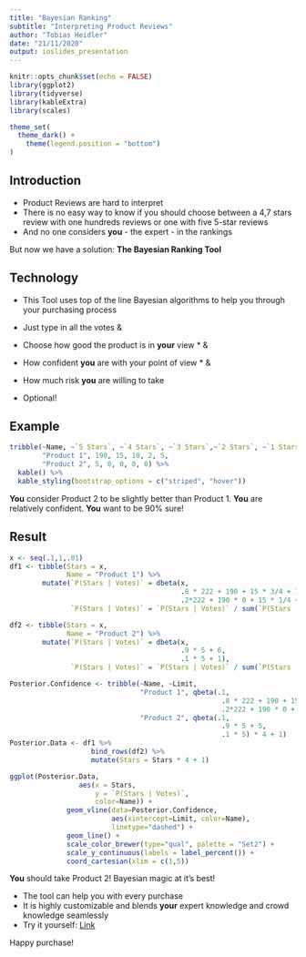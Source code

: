 ```yaml
---
title: "Bayesian Ranking"
subtitle: "Interpreting Product Reviews"
author: "Tobias Heidler"
date: "21/11/2020"
output: ioslides_presentation
---
```


```r
knitr::opts_chunk$set(echo = FALSE)
library(ggplot2)
library(tidyverse)
library(kableExtra)
library(scales)

theme_set(
  theme_dark() +
    theme(legend.position = "bottom")
)
```

## Introduction

- Product Reviews are hard to interpret
- There is no easy way to know if you should choose between a 4,7 stars review with one hundreds reviews or one with five 5-star reviews
- And no one considers **you** - the expert - in the rankings

But now we have a solution: **The Bayesian Ranking Tool**

## Technology

- This Tool uses top of the line Bayesian algorithms to help you through your purchasing process
- Just type in all the votes &
- Choose how good the product is in **your** view * & 
- How confident **you** are with your point of view * &
- How much risk **you** are willing to take

 * Optional!

## Example

```r
tribble(~Name, ~`5 Stars`, ~`4 Stars`, ~`3 Stars`,~`2 Stars`, ~`1 Stars`,
        "Product 1", 190, 15, 10, 2, 5,
        "Product 2", 5, 0, 0, 0, 0) %>% 
  kable() %>% 
  kable_styling(bootstrap_options = c("striped", "hover"))
```

**You** consider Product 2 to be slightly better than Product 1. **You** are relatively confident. **You** want to be 90% sure!

## Result

```r
x <- seq(.1,1,.01)
df1 <- tibble(Stars = x,
              Name = "Product 1") %>% 
        mutate(`P(Stars | Votes)` = dbeta(x,
                                          .8 * 222 + 190 + 15 * 3/4 + 10 * 2/4 + 2 * 1/4 + 5 * 0 + 1, 
                                          .2*222 + 190 * 0 + 15 * 1/4 + 10 * 2/4 + 2 * 3/4 + 5 * 1 + 1),
               `P(Stars | Votes)` = `P(Stars | Votes)` / sum(`P(Stars | Votes)`))

df2 <- tibble(Stars = x,
              Name = "Product 2") %>% 
        mutate(`P(Stars | Votes)` = dbeta(x,
                                          .9 * 5 + 6, 
                                          .1 * 5 + 1),
               `P(Stars | Votes)` = `P(Stars | Votes)` / sum(`P(Stars | Votes)`))

Posterior.Confidence <- tribble(~Name, ~Limit,
                                "Product 1", qbeta(.1,
                                                    .8 * 222 + 190 + 15 * 3/4 + 10 * 2/4 + 2 * 1/4 + 5 * 0, 
                                                    .2*222 + 190 * 0 + 15 * 1/4 + 10 * 2/4 + 2 * 3/4 + 5 * 1)* 4 + 1,
                                "Product 2", qbeta(.1,
                                                    .9 * 5 + 5, 
                                                    .1 * 5) * 4 + 1)
Posterior.Data <- df1 %>% 
                    bind_rows(df2) %>% 
                    mutate(Stars = Stars * 4 + 1)

ggplot(Posterior.Data,
                 aes(x = Stars,
                     y = `P(Stars | Votes)`,
                     color=Name)) +
              geom_vline(data=Posterior.Confidence,
                         aes(xintercept=Limit, color=Name),
                         linetype="dashed") +
              geom_line() +
              scale_color_brewer(type="qual", palette = "Set2") +
              scale_y_continuous(labels = label_percent()) +
              coord_cartesian(xlim = c(1,5))
```

**You** should take Product 2! Bayesian magic at it's best!

- The tool can help you with every purchase
- It is highly customizable and blends **your** expert knowledge and crowd knowledge seamlessly
- Try it yourself: [Link](https://pteridin.shinyapps.io/RBayesianRanking/)

Happy purchase!